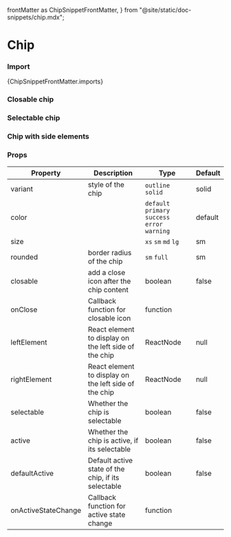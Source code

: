   frontMatter as ChipSnippetFrontMatter,
} from "@site/static/doc-snippets/chip.mdx";

# Chip

### Import

<CodeBlock language="jsx">{ChipSnippetFrontMatter.imports}</CodeBlock>

<ChipSnippet />

### Closable chip

<ChipClosableSnippet />

### Selectable chip

<ChipSelectableSnippet />

### Chip with side elements

<ChipSideElementsSnippet />

### Props

| Property            | Description                                           | Type                                            | Default |
| ------------------- | ----------------------------------------------------- | ----------------------------------------------- | ------- |
| variant             | style of the chip                                     | `outline` `solid`                               | solid   |
| color               |                                                       | `default` `primary` `success` `error` `warning` | default |
| size                |                                                       | `xs` `sm` `md` `lg`                             | sm      |
| rounded             | border radius of the chip                             | `sm` `full`                                     | sm      |
| closable            | add a close icon after the chip content               | boolean                                         | false   |
| onClose             | Callback function for closable icon                   | function                                        |         |
| leftElement         | React element to display on the left side of the chip | ReactNode                                     | null  |
| rightElement        | React element to display on the left side of the chip | ReactNode                                     | null  |
| selectable          | Whether the chip is selectable                        | boolean                                         | false   |
| active              | Whether the chip is active, if its selectable         | boolean                                         | false   |
| defaultActive       | Default active state of the chip, if its selectable   | boolean                                         | false   |
| onActiveStateChange | Callback function for active state change             | function                                        |         |

